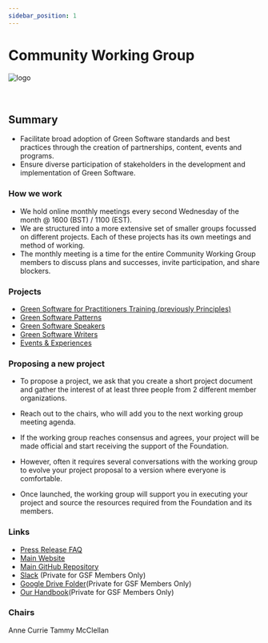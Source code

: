 ```yaml
---
sidebar_position: 1
---
```



# Community Working Group

<div class="intro-logo">
  <img src="/img/logo.svg" alt="logo" />
</div>
<br />
<br />

## Summary

- Facilitate broad adoption of Green Software standards and best practices through the creation of partnerships, content, events and programs.
- Ensure diverse participation of stakeholders in the development and implementation of Green Software.

### How we work

- We hold online monthly meetings every second Wednesday of the month @ 1600 (BST) / 1100 (EST).
- We are structured into a more extensive set of smaller groups focussed on different projects. Each of these projects has its own meetings and method of working.
- The monthly meeting is a time for the entire Community Working Group members to discuss plans and successes, invite participation, and share blockers.

### Projects

- [Green Software for Practitioners Training (previously Principles)](https://learn.greensoftware.foundation/)
- [Green Software Patterns](https://patterns.greensoftware.foundation/)
- [Green Software Speakers](https://greensoftware.foundation/projects/speakers)
- [Green Software Writers](https://greensoftware.foundation/projects/writers)
- [Events & Experiences](https://greensoftware.foundation/projects/events-and-experiences)


### Proposing a new project

- To propose a project, we ask that you create a short project document and gather the interest of at least three people from 2 different member organizations.

- Reach out to the chairs, who will add you to the next working group meeting agenda.

- If the working group reaches consensus and agrees, your project will be made official and start receiving the support of the Foundation.

- However, often it requires several conversations with the working group to evolve your project proposal to a version where everyone is comfortable.

- Once launched, the working group will support you in executing your project and source the resources required from the Foundation and its members.

### Links

- [Press Release FAQ](https://github.com/Green-Software-Foundation/pr-faqs/blob/main/live/green-software-principles.pr-faq.md)
- [Main Website](https://standards.greensoftware.foundation/)
- [Main GitHub Repository](https://github.com/Green-Software-Foundation/community_wg)
- [Slack](https://greensoftwarefdn.slack.com/archives/C028H5QFBLG) (Private for GSF Members Only)
- [Google Drive Folder](https://drive.google.com/drive/folders/1qpnTi0Ri3o8wLZN9FT0Fm6DVffGdTbwK?usp=sharing)(Private for GSF Members Only)
- [Our Handbook](https://docs.google.com/document/d/1OeuollW102wWKoHmL1gKrg8k39Up-1xasHbBYqc6VPE/edit?usp=sharing)(Private for GSF Members Only)

### Chairs

<TeamMembers>
  <TeamMember
    role="Tech Ethics"
    company="Container Solutions"
    github="aecurrie"
    twitter="anne_e_currie"
    linkedin="annecurrie"
  >
    Anne Currie
  </TeamMember>
  <TeamMember
    role="Customer Success Account Manager"
    company="Microsoft"
    github="thetechgrandma"
    twitter="thetechgrandma"
    linkedin="thetechgrandma"
  >
    Tammy McClellan
  </TeamMember>
</TeamMembers>
